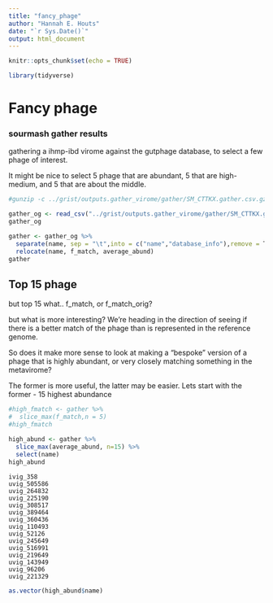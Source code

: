 ```yaml
---
title: "fancy_phage"
author: "Hannah E. Houts"
date: "`r Sys.Date()`"
output: html_document
---
```


```r
knitr::opts_chunk$set(echo = TRUE)
```
```r
library(tidyverse)
```


# Fancy phage

### sourmash gather results
gathering a ihmp-ibd virome against the gutphage database, to select a few phage of interest. 

It might be nice to select 5 phage that are abundant, 5 that are high-medium, and 5 that are about the middle.

```bash
#gunzip -c ../grist/outputs.gather_virome/gather/SM_CTTKX.gather.csv.gz
```


```r
gather_og <- read_csv("../grist/outputs.gather_virome/gather/SM_CTTKX.gather.csv")
gather_og
```


```r
gather <- gather_og %>%
  separate(name, sep = "\t",into = c("name","database_info"),remove = T) %>%
  relocate(name, f_match, average_abund)
gather

```

## Top 15 phage

but top 15 what.. f_match, or f_match_orig?

but what is more interesting?
We're heading in the direction of seeing if there is a better match of the phage than is represented in the reference genome. 

So does it make more sense to look at making a "bespoke" version of a phage that is highly abundant, or very closely matching something in the metavirome?

The former is more useful, the latter may be easier. Lets start with the former
- 15 highest abundance 


```r
#high_fmatch <- gather %>% 
#  slice_max(f_match,n = 5)
#high_fmatch
```


```r
high_abund <- gather %>% 
  slice_max(average_abund, n=15) %>% 
  select(name)
high_abund

```
```
ivig_358				
uvig_505586				
uvig_264832				
uvig_225190				
uvig_308517				
uvig_389464				
uvig_360436				
uvig_110493				
uvig_52126				
uvig_245649
uvig_516991				
uvig_219649				
uvig_143949				
uvig_96206				
uvig_221329

```


```r
as.vector(high_abund$name)
```

